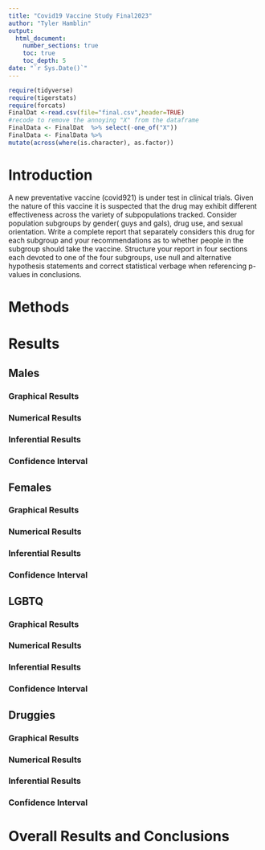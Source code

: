 ```yaml
---
title: "Covid19 Vaccine Study Final2023"
author: "Tyler Hamblin"
output: 
  html_document:
    number_sections: true
    toc: true
    toc_depth: 5
date: "`r Sys.Date()`" 
---
```


```r
require(tidyverse)
require(tigerstats)
require(forcats)
FinalDat <-read.csv(file="final.csv",header=TRUE)
#recode to remove the annoying "X" from the dataframe
FinalData <- FinalDat  %>% select(-one_of("X"))
FinalData <- FinalData %>%
mutate(across(where(is.character), as.factor))
```

# Introduction

A new  preventative vaccine (covid921) is under test in clinical trials. Given the nature of this vaccine it is suspected that the drug may exhibit different effectiveness across the variety of subpopulations tracked. Consider population subgroups by gender( guys and gals), drug use, and sexual orientation. Write a complete report that separately considers this drug for each subgroup and your recommendations as to whether people in the subgroup should take the vaccine. Structure your report in four sections each devoted to one of the four subgroups, use null and alternative hypothesis statements and correct statistical verbage when referencing p-values in conclusions.


# Methods


# Results

## Males

### Graphical Results


### Numerical Results


### Inferential Results


### Confidence Interval


## Females

### Graphical Results


### Numerical Results


### Inferential Results


### Confidence Interval


## LGBTQ

### Graphical Results


### Numerical Results


### Inferential Results


### Confidence Interval


## Druggies

### Graphical Results


### Numerical Results


### Inferential Results


### Confidence Interval



# Overall Results and Conclusions






